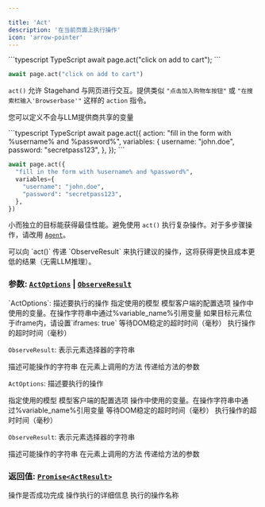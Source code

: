 ```yaml
---

title: 'Act'
description: '在当前页面上执行操作'
icon: 'arrow-pointer'
---
```


<CodeGroup>
```typescript TypeScript
await page.act("click on add to cart");
```

```python Python
await page.act("click on add to cart")
```
</CodeGroup>

`act()` 允许 Stagehand 与网页进行交互。提供类似 `"点击加入购物车按钮"` 或 `"在搜索栏输入'Browserbase'"` 这样的 `action` 指令。

您可以定义不会与LLM提供商共享的变量

<CodeGroup>
```typescript TypeScript
await page.act({
  action: "fill in the form with %username% and %password%",
  variables: {
    username: "john.doe",
    password: "secretpass123",
  },
});
```

```python Python
await page.act({
  "fill in the form with %username% and %password%",
  variables={
    "username": "john.doe",
    "password": "secretpass123",
  },
})
```
</CodeGroup>

小而独立的目标能获得最佳性能。避免使用 `act()` 执行复杂操作。对于多步骤操作，请改用 [`Agent`](/reference/agent)。

<Tip>
可以向 `act()` 传递 `ObserveResult` 来执行建议的操作，这将获得更快且成本更低的结果（无需LLM推理）。
</Tip>

### **参数:** [`ActOptions`](https://github.com/browserbase/stagehand/blob/main/types/stagehand.ts)  |  [`ObserveResult`](https://github.com/browserbase/stagehand/blob/main/types/stagehand.ts)

<Tabs>
<Tab title="TypeScript">
`ActOptions`:
  <ParamField path="action" type="string" required>
    描述要执行的操作
  </ParamField>

  <ParamField path="modelName" type="AvailableModel" optional>
    指定使用的模型
  </ParamField>

  <ParamField path="modelClientOptions" type="object" optional>
    模型客户端的配置选项
  </ParamField>

  <ParamField path="variables" type="Record<string, string>" optional>
    操作中使用的变量。在操作字符串中通过%variable_name%引用变量
  </ParamField>

  <ParamField path="iframes" type="boolean" optional>
    如果目标元素位于iframe内，请设置`iframes: true`
  </ParamField>

  <ParamField path="domSettleTimeoutMs" type="number" optional>
    等待DOM稳定的超时时间（毫秒）
  </ParamField>

  <ParamField path="timeoutMs" type="number" optional>
      执行操作的超时时间（毫秒）
  </ParamField>

`ObserveResult`:
 <ParamField path="selector" type="string" required>
    表示元素选择器的字符串
  </ParamField>

  <ParamField path="description" type="string" required>
    描述可能操作的字符串
  </ParamField>

  <ParamField path="method" type="string" required>
    在元素上调用的方法
  </ParamField>

  <ParamField path="arguments" type="object" required>
    传递给方法的参数
  </ParamField>
</Tab>

<Tab title="Python">

`ActOptions`:
  <ParamField path="action" type="string" required>
    描述要执行的操作
  </ParamField>

  <ParamField path="model_name" type="string" optional>
    指定使用的模型
  </ParamField>

  <ParamField path="model_client_options" type="dict" optional>
    模型客户端的配置选项
  </ParamField>

  <ParamField path="variables" type="dict" optional>
    操作中使用的变量。在操作字符串中通过%variable_name%引用变量
  </ParamField>

  <ParamField path="dom_settle_timeout_ms" type="int" optional>
    等待DOM稳定的超时时间（毫秒）
  </ParamField>

  <ParamField path="timeout_ms" type="int" optional>
      执行操作的超时时间（毫秒）
  </ParamField>

`ObserveResult`:
 <ParamField path="selector" type="string" required>
    表示元素选择器的字符串
  </ParamField>

  <ParamField path="description" type="string" required>
    描述可能操作的字符串
  </ParamField>

  <ParamField path="method" type="string" required>
    在元素上调用的方法
  </ParamField>

  <ParamField path="arguments" type="object" required>
    传递给方法的参数
  </ParamField>
</Tab>
</Tabs>

### **返回值:** [`Promise<ActResult>`](https://github.com/browserbase/stagehand/blob/main/types/stagehand.ts)

<ParamField path="success" type="boolean" required>
    操作是否成功完成
  </ParamField>

<ParamField path="message" type="string" required>
    操作执行的详细信息
  </ParamField>

<ParamField path="action" type="string" required>
    执行的操作名称
  </ParamField>